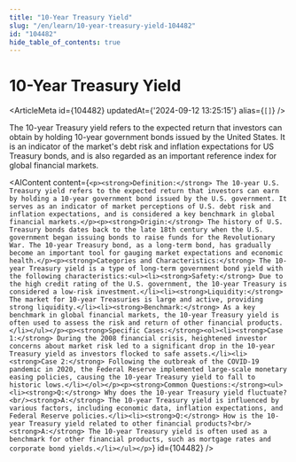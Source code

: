 ```yaml
---
title: "10-Year Treasury Yield"
slug: "/en/learn/10-year-treasury-yield-104482"
id: "104482"
hide_table_of_contents: true
---
```



# 10-Year Treasury Yield

<ArticleMeta id={104482} updatedAt={'2024-09-12 13:25:15'} alias={`[]`} />
<div className='border-solid border-b border-t-0 my-4 border-[var(--ifm-color-gray-300)]' />

The 10-year Treasury yield refers to the expected return that investors can obtain by holding 10-year government bonds issued by the United States. It is an indicator of the market's debt risk and inflation expectations for US Treasury bonds, and is also regarded as an important reference index for global financial markets.

<AIContent content={`<p><strong>Definition:</strong> The 10-year U.S. Treasury yield refers to the expected return that investors can earn by holding a 10-year government bond issued by the U.S. government. It serves as an indicator of market perceptions of U.S. debt risk and inflation expectations, and is considered a key benchmark in global financial markets.</p><p><strong>Origin:</strong> The history of U.S. Treasury bonds dates back to the late 18th century when the U.S. government began issuing bonds to raise funds for the Revolutionary War. The 10-year Treasury bond, as a long-term bond, has gradually become an important tool for gauging market expectations and economic health.</p><p><strong>Categories and Characteristics:</strong> The 10-year Treasury yield is a type of long-term government bond yield with the following characteristics:<ul><li><strong>Safety:</strong> Due to the high credit rating of the U.S. government, the 10-year Treasury is considered a low-risk investment.</li><li><strong>Liquidity:</strong> The market for 10-year Treasuries is large and active, providing strong liquidity.</li><li><strong>Benchmark:</strong> As a key benchmark in global financial markets, the 10-year Treasury yield is often used to assess the risk and return of other financial products.</li></ul></p><p><strong>Specific Cases:</strong><ol><li><strong>Case 1:</strong> During the 2008 financial crisis, heightened investor concerns about market risk led to a significant drop in the 10-year Treasury yield as investors flocked to safe assets.</li><li><strong>Case 2:</strong> Following the outbreak of the COVID-19 pandemic in 2020, the Federal Reserve implemented large-scale monetary easing policies, causing the 10-year Treasury yield to fall to historic lows.</li></ol></p><p><strong>Common Questions:</strong><ul><li><strong>Q:</strong> Why does the 10-year Treasury yield fluctuate?<br/><strong>A:</strong> The 10-year Treasury yield is influenced by various factors, including economic data, inflation expectations, and Federal Reserve policies.</li><li><strong>Q:</strong> How is the 10-year Treasury yield related to other financial products?<br/><strong>A:</strong> The 10-year Treasury yield is often used as a benchmark for other financial products, such as mortgage rates and corporate bond yields.</li></ul></p>`} id={104482} />
